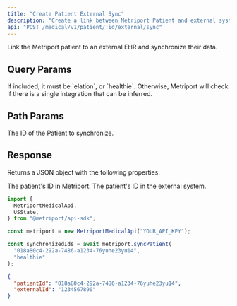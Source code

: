 ```yaml
---
title: "Create Patient External Sync"
description: "Create a link between Metriport Patient and external system."
api: "POST /medical/v1/patient/:id/external/sync"
---
```


Link the Metriport patient to an external EHR and synchronize their data.

## Query Params

<ParamField query="source" type="string" optional>
  If included, it must be `elation`, or `healthie`.
  Otherwise, Metriport will check if there is a single
  integration that can be inferred.
</ParamField>

## Path Params

<ParamField path="id" type="string" required>
  The ID of the Patient to synchronize.
</ParamField>

## Response

Returns a JSON object with the following properties:

<ResponseField name="patientId" type="string">
  The patient's ID in Metriport.
</ResponseField>

<ResponseField name="externalId" type="string">
  The patient's ID in the external system.
</ResponseField>

<ResponseExample>

```javascript Metriport SDK
import {
  MetriportMedicalApi,
  USState,
} from "@metriport/api-sdk";

const metriport = new MetriportMedicalApi("YOUR_API_KEY");

const synchronizedIds = await metriport.syncPatient(
  "018a80c4-292a-7486-a1234-76yuhe23yu14",
  "healthie"
);
```

</ResponseExample>

```json
{
  "patientId": "018a80c4-292a-7486-a1234-76yuhe23yu14",
  "externalId": "1234567890"
}
```
